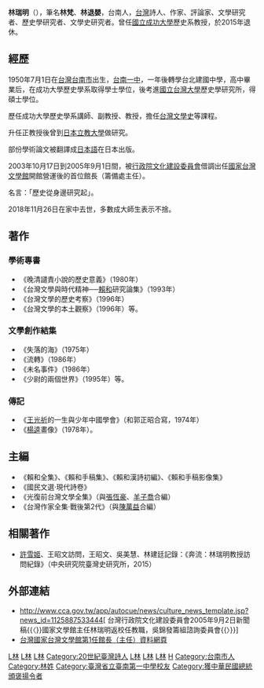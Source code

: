 {{Refimprove|time=2021-10-06T08:19:15+00:00}}
'''林瑞明'''（{{bd|1950年|7月1日|2018年|11月26日|catIdx=Lin}}），筆名'''林梵'''、'''林退嬰'''，台南人，[[台灣|台灣]]詩人、作家、評論家、文學研究者、歷史學研究者、文學史研究者。曾任[[國立成功大學|國立成功大學]]歷史系教授，於2015年退休。

== 經歷 ==
1950年7月1日在[[台灣|台灣]][[台南市|台南市]]出生，[[台南一中|台南一中]]，一年後轉學台北建國中學，高中畢業后，在成功大學歷史學系取得學士學位，後考進[[國立台灣大學|國立台灣大學]]歷史學研究所，得碩士學位。

歷任成功大學歷史學系講師、副教授、教授，擔任[[台灣文學史|台灣文學史]]等課程。

升任正教授後曾到[[日本|日本]][[立教大學|立教大學]]做研究。

部份學術論文被翻譯成[[日本語|日本語]]在日本出版。

2003年10月17日到2005年9月1日間，被[[行政院文化建設委員會|行政院文化建設委員會]]借調出任[[國家台灣文學館|國家台灣文學館]]開館營運後的首位館長（籌備處主任）。

名言：「歷史從身邊研究起」。

2018年11月26日在家中去世，多數成大師生表示不捨。

==著作==

===學術專書===

*《晚清譴責小說的歷史意義》（1980年）
*《台灣文學與時代精神──[[賴和|賴和]]研究論集》（1993年）
*《台灣文學的歷史考察》（1996年）
*《台灣文學的本土觀察》（1996年）等。

===文學創作結集===

*《失落的海》（1975年）
*《流轉》（1986年）
*《未名事件》（1986年）
*《少尉的兩個世界》（1995年）等。
 
===傳記===

*《[[王光祈|王光祈]]的一生與少年中國學會》（和郭正昭合寫，1974年）
*《[[楊逵|楊逵]]畫像》（1978年）。

==主編==

*《賴和全集》、《賴和手稿集》、《賴和漢詩初編》、《賴和手稿影像集》
*《國民文選‧現代詩卷》
*《光復前台灣文學全集》（與[[張恆豪|張恆豪]]、[[羊子喬|羊子喬]]合編）
*《台灣作家全集‧戰後第2代》（與[[陳萬益|陳萬益]]合編）

==相關著作==

*[[許雪姬|許雪姬]]、王昭文訪問，王昭文、吳美慧、林建廷記錄：《奔流：林瑞明教授訪問紀錄》（中央研究院臺灣史研究所，2015）

==外部連結==
*http://www.cca.gov.tw/app/autocue/news/culture_news_template.jsp?news_id=1125887533444[ 台灣行政院文化建設委員會2005年9月2日新聞稿{{〈}}國家文學館主任林瑞明返校任教職，吳錦發籌組諮詢委員會{{〉}}] {{Wayback|url=http://www.cca.gov.tw/app/autocue/news/culture_news_template.jsp?news_id=1125887533444 |date=20051130130623 }}
*[http://www.nmtl.gov.tw/01_us/us_C_2.asp?boss_id=8 台灣國家台灣文學館第1任館長（主任）資料網頁] {{Wayback|url=http://www.nmtl.gov.tw/01_us/us_C_2.asp?boss_id=8 |date=20080518051937 }}

{{start box}}
{{s-before|首任}}
{{s-title|[[國家台灣文學館|國家台灣文學館]]館長|2003年10月17日－2005年9月1日}}
{{s-after|吳麗珠（副首長代理）、[[吳密察|吳密察]]}}
{{end box}}
{{authority control}}
[[Category:臺灣男性詩人|L林]]
[[Category:台灣文學家|L林]]
[[Category:台灣歷史學家|L林]]
[[Category:20世紀臺灣詩人|Category:20世紀臺灣詩人]]
[[Category:國立成功大學教授|L林]]
[[Category:國立臺灣大學文學院校友|L林]]
[[Category:國立成功大學校友|L林]]
[[Category:臺北市立建國高級中學校友|H]]
[[Category:台南市人|Category:台南市人]]
[[Category:林姓|Category:林姓]]
[[Category:臺灣省立臺南第一中學校友|Category:臺灣省立臺南第一中學校友]]
[[Category:獲中華民國總統頒褒揚令者|Category:獲中華民國總統頒褒揚令者]]